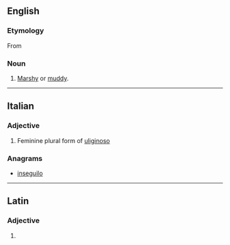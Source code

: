 ==English==

===Etymology===
From {{etyl|la|en}} {{m|la|ūlīginōsus||swampy, marshy}}

===Noun===
{{en-noun}}

# [[marshy|Marshy]] or [[muddy]].

----

==Italian==

===Adjective===
{{head|it|adjective form}}

# Feminine plural form of [[uliginoso]]

===Anagrams===
* [[inseguilo#Italian|inseguilo]]

----

==Latin==

===Adjective===
{{la-adj-form|ūlīginōse}}

# {{inflection of|ūlīginōsus||voc|m|s|lang=la}}